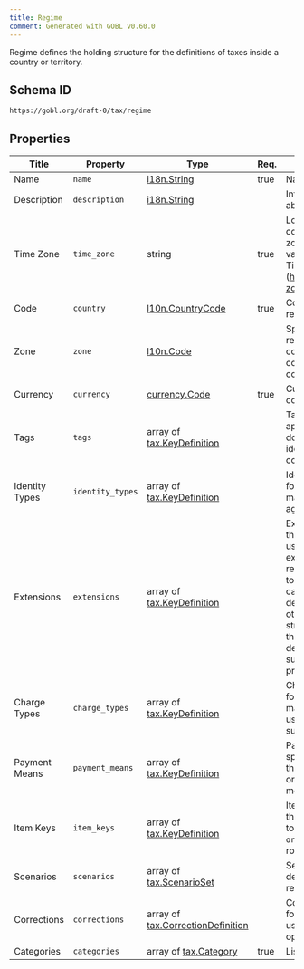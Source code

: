 ```yaml
---
title: Regime
comment: Generated with GOBL v0.60.0
---
```


Regime defines the holding structure for the definitions of taxes inside a country or territory.

## Schema ID

`https://gobl.org/draft-0/tax/regime`

## Properties

| Title          | Property         | Type                                                                    | Req. | Description                                                                                                                                                                                                                                                                           |
|----------------|------------------|-------------------------------------------------------------------------|------|---------------------------------------------------------------------------------------------------------------------------------------------------------------------------------------------------------------------------------------------------------------------------------------|
| Name           | `name`           | [i18n.String](/draft-0/i18n/string)                                     | true | Name of the country                                                                                                                                                                                                                                                                   |
| Description    | `description`    | [i18n.String](/draft-0/i18n/string)                                     |      | Introductory details about the regime.                                                                                                                                                                                                                                                |
| Time Zone      | `time_zone`      | string                                                                  | true | Location name for the country's central time zone. Accepted values from IANA Time Zone Database (https://iana.org/time-zones).                                                                                                                                                        |
| Code           | `country`        | [l10n.CountryCode](/draft-0/l10n/country_code)                          | true | Country code for the region                                                                                                                                                                                                                                                           |
| Zone           | `zone`           | [l10n.Code](/draft-0/l10n/code)                                         |      | Specific Locality, region, city, province, county, or similar code inside the country, if needed.                                                                                                                                                                                     |
| Currency       | `currency`       | [currency.Code](/draft-0/currency/code)                                 | true | Currency used by the country.                                                                                                                                                                                                                                                         |
| Tags           | `tags`           | array of [tax.KeyDefinition](/draft-0/tax/key_definition)               |      | Tags that can be applied at the document level to identify additional considerations.                                                                                                                                                                                                 |
| Identity Types | `identity_types` | array of [tax.KeyDefinition](/draft-0/tax/key_definition)               |      | Identity types specific for the regime and may be validated against.                                                                                                                                                                                                                  |
| Extensions     | `extensions`     | array of [tax.KeyDefinition](/draft-0/tax/key_definition)               |      | Extensions defines the keys that can be used for extended or extra data inside the regime that is specific to the regime and cannot be easily determined from other GOBL structures. Typically these are used to define local codes for suppliers, customers, products, or tax rates. |
| Charge Types   | `charge_types`   | array of [tax.KeyDefinition](/draft-0/tax/key_definition)               |      | Charge types specific for the regime and may be validated or used in the UI as suggestions                                                                                                                                                                                            |
| Payment Means  | `payment_means`  | array of [tax.KeyDefinition](/draft-0/tax/key_definition)               |      | PaymentMeansKeys specific for the regime that extend the original base payment means keys.                                                                                                                                                                                            |
| Item Keys      | `item_keys`      | array of [tax.KeyDefinition](/draft-0/tax/key_definition)               |      | ItemKeys specific for the regime that need to be added to `org.Item` data in line rows.                                                                                                                                                                                               |
| Scenarios      | `scenarios`      | array of [tax.ScenarioSet](/draft-0/tax/scenario_set)                   |      | Sets of scenario definitions for the regime.                                                                                                                                                                                                                                          |
| Corrections    | `corrections`    | array of [tax.CorrectionDefinition](/draft-0/tax/correction_definition) |      | Configuration details for corrections to be used with correction options.                                                                                                                                                                                                             |
| Categories     | `categories`     | array of [tax.Category](/draft-0/tax/category)                          | true | List of tax categories.                                                                                                                                                                                                                                                               |


